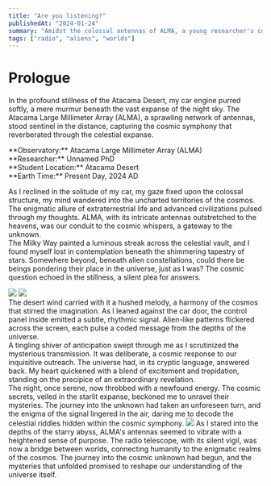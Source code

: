 ```yaml
---
title: "Are you listening?"
publishedAt: "2024-01-24"
summary: "Amidst the colossal antennas of ALMA, a young researcher's contemplation of extraterrestrial life takes an unexpected turn as a mysterious signal disrupts the cosmic silence."
tags: ["radio", "aliens", "worlds"]
---
```


# Prologue
In the profound stillness of the Atacama Desert, my car engine purred softly, a mere murmur beneath the vast expanse of the night sky. The Atacama Large Millimeter Array (ALMA), a sprawling network of antennas, stood sentinel in the distance, capturing the cosmic symphony that reverberated through the celestial expanse.

<Alert>
  **Observatory:** Atacama Large Millimeter Array (ALMA)<br/>
  **Researcher:** Unnamed PhD<br/>
  **Student Location:** Atacama Desert<br/>
  **Earth Time:** Present Day, 2024 AD
</Alert>

As I reclined in the solitude of my car, my gaze fixed upon the colossal structure,
my mind wandered into the uncharted territories of the cosmos. The enigmatic allure
of extraterrestrial life and advanced civilizations pulsed through my thoughts. ALMA,
with its intricate antennas outstretched to the heavens, was our conduit to the cosmic
whispers, a gateway to the unknown.
<br/>
The Milky Way painted a luminous streak across the celestial vault, and I found myself lost in contemplation beneath the shimmering tapestry of stars. Somewhere beyond, beneath alien constellations, could there be beings pondering their place in the universe, just as I was? The cosmic question echoed in the stillness, a silent plea for answers.
<div className="grid grid-cols-2 grid-rows-2 gap-1 overflow-clip rounded-lg">
  <Image
    width={600}
    height={400}
    src="/read/are-you-listening/satDish0.jpg"
    caption="Almost as high as a small apartment."
  />
  <Image
    width={600}
    height={400}
    src="/read/are-you-listening/satDish1.jpg"
    caption="The first of the two antennas linked together as an interferometer."
  />
</div>
The desert wind carried with it a hushed melody, a harmony of the cosmos that stirred the imagination. As I leaned against the car door, the control panel inside emitted a subtle, rhythmic signal. Alien-like patterns flickered across the screen, each pulse a coded message from the depths of the universe.
<br/>
A tingling shiver of anticipation swept through me as I scrutinized the mysterious transmission. It was deliberate, a cosmic response to our inquisitive outreach. The universe had, in its cryptic language, answered back. My heart quickened with a blend of excitement and trepidation, standing on the precipice of an extraordinary revelation.
<br/>
The night, once serene, now throbbed with a newfound energy. The cosmic secrets, veiled in the starlit expanse, beckoned me to unravel their mysteries. The journey into the unknown had taken an unforeseen turn, and the enigma of the signal lingered in the air, daring me to decode the celestial riddles hidden within the cosmic symphony.
<Image
  width={1000}
  height={400}
  src="/read/are-you-listening/satDish2.jpg"
  caption="It's very calm in here."
/>
As I stared into the depths of the starry abyss, ALMA's antennas seemed to vibrate with a heightened sense of purpose. The radio telescope, with its silent vigil, was now a bridge between worlds, connecting humanity to the enigmatic realms of the cosmos. The journey into the cosmic unknown had begun, and the mysteries that unfolded promised to reshape our understanding of the universe itself.